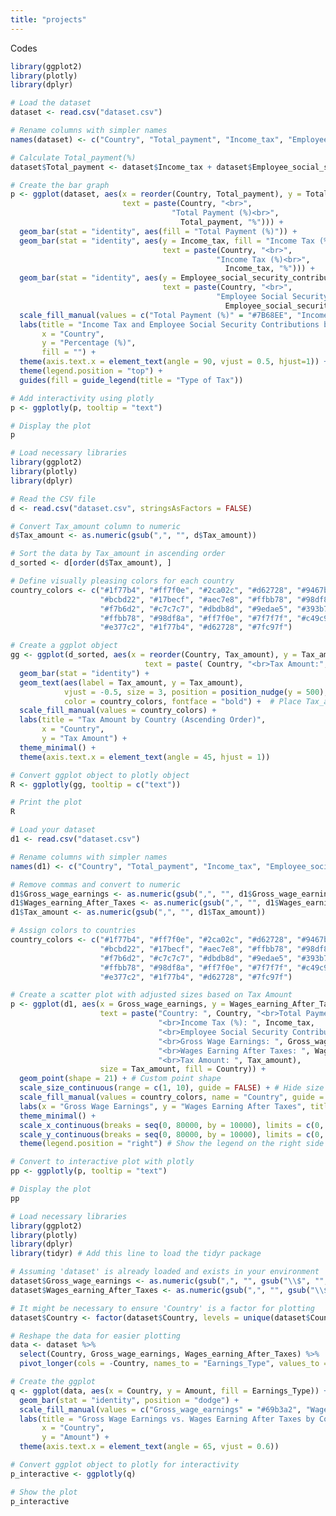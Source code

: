 ---
title: "projects"
---

Codes

```{r warning=FALSE}
library(ggplot2)
library(plotly)
library(dplyr)

# Load the dataset
dataset <- read.csv("dataset.csv")

# Rename columns with simpler names
names(dataset) <- c("Country", "Total_payment", "Income_tax", "Employee_social_security_contributions", "Gross_wage_earnings", "Wages_earning_After_Taxes", "Tax_amount")

# Calculate Total_payment(%)
dataset$Total_payment <- dataset$Income_tax + dataset$Employee_social_security_contributions

# Create the bar graph
p <- ggplot(dataset, aes(x = reorder(Country, Total_payment), y = Total_payment, 
                         text = paste(Country, "<br>",
                                    "Total Payment (%)<br>",
                                      Total_payment, "%"))) +
  geom_bar(stat = "identity", aes(fill = "Total Payment (%)")) +
  geom_bar(stat = "identity", aes(y = Income_tax, fill = "Income Tax (%)",
                                  text = paste(Country, "<br>",
                                              "Income Tax (%)<br>",
                                                Income_tax, "%"))) +
  geom_bar(stat = "identity", aes(y = Employee_social_security_contributions, fill = "Employee Social Security Contributions (%)",
                                  text = paste(Country, "<br>",
                                              "Employee Social Security Contributions (%)<br>",
                                                Employee_social_security_contributions, "%"))) +
  scale_fill_manual(values = c("Total Payment (%)" = "#7B68EE", "Income Tax (%)" = "#FFA07A", "Employee Social Security Contributions (%)" = "#20B2AA")) +
  labs(title = "Income Tax and Employee Social Security Contributions by Country",
       x = "Country",
       y = "Percentage (%)",
       fill = "") +
  theme(axis.text.x = element_text(angle = 90, vjust = 0.5, hjust=1)) +
  theme(legend.position = "top") +
  guides(fill = guide_legend(title = "Type of Tax")) 

# Add interactivity using plotly
p <- ggplotly(p, tooltip = "text")

# Display the plot
p
```

```{r}
# Load necessary libraries
library(ggplot2)
library(plotly)
library(dplyr)

# Read the CSV file
d <- read.csv("dataset.csv", stringsAsFactors = FALSE)

# Convert Tax_amount column to numeric
d$Tax_amount <- as.numeric(gsub(",", "", d$Tax_amount))

# Sort the data by Tax_amount in ascending order
d_sorted <- d[order(d$Tax_amount), ]

# Define visually pleasing colors for each country
country_colors <- c("#1f77b4", "#ff7f0e", "#2ca02c", "#d62728", "#9467bd", "#8c564b", "#e377c2", "#7f7f7f", 
                    "#bcbd22", "#17becf", "#aec7e8", "#ffbb78", "#98df8a", "#ff9896", "#c5b0d5", "#c49c94", 
                    "#f7b6d2", "#c7c7c7", "#dbdb8d", "#9edae5", "#393b79", "#ff9896", "#aec7e8", "#17becf", 
                    "#ffbb78", "#98df8a", "#ff7f0e", "#7f7f7f", "#c49c94", "#2ca02c", "#9467bd", "#8c564b", 
                    "#e377c2", "#1f77b4", "#d62728", "#7fc97f")  

# Create a ggplot object
gg <- ggplot(d_sorted, aes(x = reorder(Country, Tax_amount), y = Tax_amount, fill = Country, 
                              text = paste( Country, "<br>Tax Amount:", Tax_amount))) +
  geom_bar(stat = "identity") +
  geom_text(aes(label = Tax_amount, y = Tax_amount), 
            vjust = -0.5, size = 3, position = position_nudge(y = 500), 
            color = country_colors, fontface = "bold") +  # Place Tax_amount on top of the bar with a gap
  scale_fill_manual(values = country_colors) +
  labs(title = "Tax Amount by Country (Ascending Order)",
       x = "Country",
       y = "Tax Amount") +
  theme_minimal() +
  theme(axis.text.x = element_text(angle = 45, hjust = 1)) 

# Convert ggplot object to plotly object
R <- ggplotly(gg, tooltip = c("text"))

# Print the plot
R
```

```{r warning=FALSE}
# Load your dataset
d1 <- read.csv("dataset.csv")

# Rename columns with simpler names
names(d1) <- c("Country", "Total_payment", "Income_tax", "Employee_social_security_contributions", "Gross_wage_earnings", "Wages_earning_After_Taxes", "Tax_amount")

# Remove commas and convert to numeric
d1$Gross_wage_earnings <- as.numeric(gsub(",", "", d1$Gross_wage_earnings))
d1$Wages_earning_After_Taxes <- as.numeric(gsub(",", "", d1$Wages_earning_After_Taxes))
d1$Tax_amount <- as.numeric(gsub(",", "", d1$Tax_amount))

# Assign colors to countries
country_colors <- c("#1f77b4", "#ff7f0e", "#2ca02c", "#d62728", "#9467bd", "#8c564b", "#e377c2", "#7f7f7f", 
                    "#bcbd22", "#17becf", "#aec7e8", "#ffbb78", "#98df8a", "#ff9896", "#c5b0d5", "#c49c94", 
                    "#f7b6d2", "#c7c7c7", "#dbdb8d", "#9edae5", "#393b79", "#ff9896", "#aec7e8", "#17becf", 
                    "#ffbb78", "#98df8a", "#ff7f0e", "#7f7f7f", "#c49c94", "#2ca02c", "#9467bd", "#8c564b", 
                    "#e377c2", "#1f77b4", "#d62728", "#7fc97f")

# Create a scatter plot with adjusted sizes based on Tax Amount
p <- ggplot(d1, aes(x = Gross_wage_earnings, y = Wages_earning_After_Taxes, 
                    text = paste("Country: ", Country, "<br>Total Payment (%): ", Total_payment, 
                                 "<br>Income Tax (%): ", Income_tax, 
                                 "<br>Employee Social Security Contributions (%): ", Employee_social_security_contributions, 
                                 "<br>Gross Wage Earnings: ", Gross_wage_earnings, 
                                 "<br>Wages Earning After Taxes: ", Wages_earning_After_Taxes, 
                                 "<br>Tax Amount: ", Tax_amount), 
                    size = Tax_amount, fill = Country)) +
  geom_point(shape = 21) + # Custom point shape
  scale_size_continuous(range = c(1, 10), guide = FALSE) + # Hide size legend
  scale_fill_manual(values = country_colors, name = "Country", guide = "legend") + # Specify legend label for fill and hide size legend
  labs(x = "Gross Wage Earnings", y = "Wages Earning After Taxes", title = "Gross Wage Earnings vs. Wages Earning After Taxes") +
  theme_minimal() +
  scale_x_continuous(breaks = seq(0, 80000, by = 10000), limits = c(0, 80000)) +
  scale_y_continuous(breaks = seq(0, 80000, by = 10000), limits = c(0, 80000)) +
  theme(legend.position = "right") # Show the legend on the right side

# Convert to interactive plot with plotly
pp <- ggplotly(p, tooltip = "text")

# Display the plot
pp
```

```{r}
# Load necessary libraries
library(ggplot2)
library(plotly)
library(dplyr)
library(tidyr) # Add this line to load the tidyr package

# Assuming 'dataset' is already loaded and exists in your environment
dataset$Gross_wage_earnings <- as.numeric(gsub(",", "", gsub("\\$", "", dataset$Gross_wage_earnings)))
dataset$Wages_earning_After_Taxes <- as.numeric(gsub(",", "", gsub("\\$", "", dataset$Wages_earning_After_Taxes)))

# It might be necessary to ensure 'Country' is a factor for plotting
dataset$Country <- factor(dataset$Country, levels = unique(dataset$Country))

# Reshape the data for easier plotting
data <- dataset %>%
  select(Country, Gross_wage_earnings, Wages_earning_After_Taxes) %>%
  pivot_longer(cols = -Country, names_to = "Earnings_Type", values_to = "Amount")

# Create the ggplot
q <- ggplot(data, aes(x = Country, y = Amount, fill = Earnings_Type)) +
  geom_bar(stat = "identity", position = "dodge") +
  scale_fill_manual(values = c("Gross_wage_earnings" = "#69b3a2", "Wages_earning_After_Taxes" = "#404080")) +
  labs(title = "Gross Wage Earnings vs. Wages Earning After Taxes by Country",
       x = "Country",
       y = "Amount") +
  theme(axis.text.x = element_text(angle = 65, vjust = 0.6))

# Convert ggplot object to plotly for interactivity
p_interactive <- ggplotly(q)

# Show the plot
p_interactive

```
